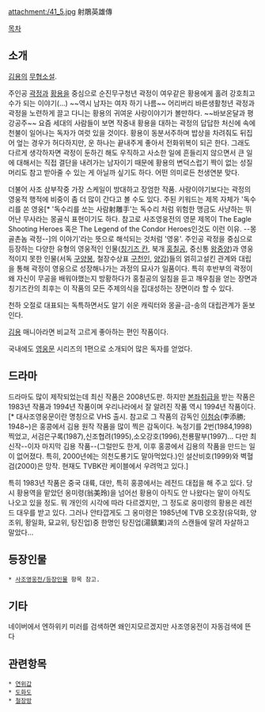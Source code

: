 attachment:/41_5.jpg
射鵰英雄傳

[[목차]]

== 소개 ==
[[김용]]의 [[무협소설]].

주인공 [[곽정]]과 [[황용]]을 중심으로 순진무구청년 곽정이 여우같은 황용에게 홀려 강호최고수가 되는 이야기(...) ~~역시 남자는 여자 하기 나름~~
어리버리 바른생활청년 곽정과 곽정을 노련하게 끌고 다니는 황용의 귀여운 사랑이야기가 볼만하다. ~~바보온달과 평강공주~~ 요즘 세대의 사람들이 보면 작중내 황용을 대하는 곽정의 답답한 처신에 속에 천불이 일어나는 독자가 여럿 있을 것이다. 황용이 동분서주하며 밥상을 차려줘도 뒤집어 엎는 경우가 허다하지만, 운 하나는 끝내주게 좋아서 전화위복이 되곤 한다. 그래도 다르게 생각하자면 곽정이 둔하긴 해도 우직하고 사소한 일에 흔들리지 않으면서 큰 일에 대해서는 직접 결단을 내려가는 남자이기 때문에 황용의 변덕스럽기 짝이 없는 성질머리도 참고 받아줄 수 있는 게 아닐까 싶기도 하다. 어떤 의미로든 천생연분 맞다.

더불어 사조 삼부작중 가장 스케일이 방대하고 장엄한 작품. 사랑이야기보다는 곽정의 영웅적 행적에 비중이 좀 더 많이 간다고 볼 수도 있다.
주된 키워드는 제목 자체가 '독수리를 쏜 영웅[* '독수리를 쏘는 사람射雕手'는 독수리 처럼 위험한 맹금도 사냥하는 뛰어난 무사라는 몽골식 표현이기도 하다. 참고로 사조영웅전의 영문 제목이 The Eagle Shooting Heroes 혹은 The Legend of the Condor Heroes인것도 이런 이유. --몽골촌놈 곽정--]의 이야기'라는 뜻으로 해석되는 것처럼 '영웅'. 주인공 곽정을 중심으로 등장하는 다양한 유형의 영웅적인 인물([[칭기즈 칸]], 북개 [[홍칠공]], 중신통 [[왕중양]])과 영웅적이지 못한 인물(서독 [[구양봉]], 철장수상표 [[구천인]], [[양강]])들의 얽히고설킨 관계와 대립을 통해 곽정이 영웅으로 성장해나가는 과정의 묘사가 일품이다. 특히 후반부의 곽정이 왜 자신이 무공을 배워야했는지 방황하다가 홍칠공의 일침을 듣고 깨우침을 얻는 장면과 칭기즈칸의 최후는 이 작품의 모든 주제의식을 집대성하는 장면이라 할 수 있다.

천하 오절로 대표되는 독특하면서도 알기 쉬운 캐릭터와 몽골-금-송의 대립관계가 돋보인다.

[[김용]] 매니아라면 비교적 고르게 좋아하는 편인 작품이다.

국내에도 [[영웅문]] 시리즈의 1편으로 소개되어 많은 독자를 얻었다.

== 드라마 ==
드라마도 많이 제작되었는데 최신 작품은 2008년도판. 하지만 [[본좌]]취급을 받는 작품은 1983년 작품과 1994년 작품이며 우리나라에서 잘 알려진 작품 역시 1994년 작품이다.[* 대사조영웅문이란 명칭으로 VHS 출시. 참고로 그 작품의 감독인 [[이첨승]](李添勝; 1948~)은 홍콩에서 김용 원작 작품을 많이 찍은 감독이다. 녹정기를 2번(1984,1998) 찍었고, 서검은구록(1987),신조협려(1995),소오강호(1996),천룡팔부(1997)... 다만 최신작--이자 마지막 김용 작품--(그럴만도 한게, 이후 홍콩에서 김용의 작품을 만드는 일이 없어졌다. 특히, 2000년에는 의천도룡기도 말아먹었다.)인 설산비호(1999)와 벽혈검(2000)은 망작. 현재도 TVBK란 케이블에서 우려먹고 있다.] 

특히 1983년 작품은 중국 대륙, 대만, 특히 홍콩에서는 레전드 대접을 해 주고 있다. 당시 황용역을 맡았던 옹미령(翁美玲)을 넘어선 황용이 아직도 안 나왔다는 말이 아직도 나오고 있을 정도. 뭐 개인의 시각에 따라 다르겠지만, 그 정도로 옹미령의 황용은 레전드 대우를 받고 있다. 그러나 안타깝게도 그 옹미령은 1985년에 TVB 오호장(유덕화, 양조위, 황일화, 묘교위, 탕진업)중 한명인 탕진업(湯鎮業)과의 스캔들에 말려 자살하고 말았다...

== 등장인물 ==
 * [[사조영웅전/등장인물]] 항목 참고.

== 기타 ==
네이버에서 엔하위키 미러를 검색하면 왜인지모르겠지만 사조영웅전이 자동검색에 뜬다
== 관련항목 ==
 * [[연위갑]]
 * [[도화도]]
 * [[철장방]]
